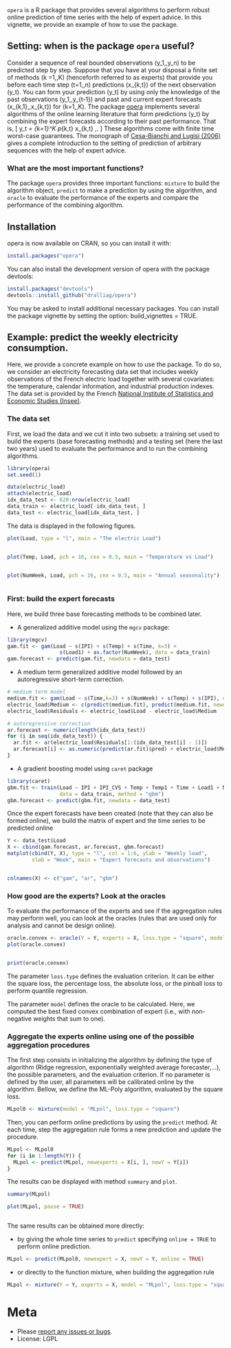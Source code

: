 

`opera` is a R package that provides several algorithms to perform robust online prediction of time series with the help of expert advice. In this vignette, we provide an example of how to use the package. 

## Setting: when is the package `opera` useful?
Consider a sequence of real bounded observations \(y_1,\dots,y_n\) to be predicted step by step. Suppose that you have at your disposal a finite set of methods \(k =1,\dots,K\) (henceforth referred to as experts) that provide you before each time step \(t=1,\dots,n\) predictions \(x_{k,t}\) of the next observation \(y_t\). You can form your prediction \(\widehat y_t\) by using only the knowledge of the past observations \(y_1,\dots,y_{t-1}\) and past and current expert forecasts \(x_{k,1},\dots,x_{k,t}\) for \(k=1,\dots,K\). The package <a href=#>opera</a> implements several algorithms of the online learning literature that form predictions \(\widehat y_t\) by combining the expert forecasts according to their past performance. 
That is, 
\[
  \widehat y_t = \sum_{k=1}^K p_{k,t} x_{k,t} \,.
\] 
These algorithms come with finite time worst-case guarantees. The monograph of [Cesa-Bianchi and Lugisi (2006)][Cesa-BianchiLugosi2006] gives a complete introduction to the setting of prediction of arbitrary sequences with the help of expert advice.


### What are the most important functions?

The package `opera` provides three important functions: `mixture` to build the algorithm object, `predict` to make a prediction by using the algorithm, and `oracle` to evaluate the performance of the experts and compare the performance of the combining algorithm.

## Installation
opera is now available on CRAN, so you can install it with:
```r
install.packages("opera")
```
You can also install the development version of opera with the package devtools:
```r
install.packages("devtools")
devtools::install_github("dralliag/opera")
```
You may be asked to install additional necessary packages. You can install the package vignette by setting the option: build_vignettes = TRUE.

## Example: predict the weekly electricity consumption.

Here, we provide a concrete example on how to use the package.
To do so, we consider an electricity forecasting data set that
includes weekly observations of the French electric load together
with several covariates: the temperature, calendar information,
and industrial production indexes. The data set is provided by 
the French [National Institute of Statistics and Economic Studies (Insee)][Insee].

### The data set

First, we load the data and we cut it into two subsets: a training set used to build the experts (base forecasting methods) and a testing set (here the last two years) used to evaluate the performance and to run the combining algorithms. 

```r
library(opera)
set.seed(1)
```

```r
data(electric_load)
attach(electric_load)
idx_data_test <- 620:nrow(electric_load)
data_train <- electric_load[-idx_data_test, ] 
data_test <- electric_load[idx_data_test, ]  
```

The data is displayed in the following figures.

```r
plot(Load, type = "l", main = "The electric Load")
```
```r
```

```r
plot(Temp, Load, pch = 16, cex = 0.5, main = "Temperature vs Load")
```
```r
```

```r
plot(NumWeek, Load, pch = 16, cex = 0.5, main = "Annual seasonality")
```
```r
```

### First: build the expert forecasts

Here, we build three base forecasting methods to be combined later. 

* A generalized additive model using the `mgcv` package:
  
```r
library(mgcv)
gam.fit <- gam(Load ~ s(IPI) + s(Temp) + s(Time, k=3) + 
                 s(Load1) + as.factor(NumWeek), data = data_train)
gam.forecast <- predict(gam.fit, newdata = data_test)
```

*  A medium term generalized additive model followed by an autoregressive short-term correction.
```r
# medium term model
medium.fit <- gam(Load ~ s(Time,k=3) + s(NumWeek) + s(Temp) + s(IPI), data = data_train)
electric_load$Medium <- c(predict(medium.fit), predict(medium.fit, newdata = data_test))
electric_load$Residuals <- electric_load$Load - electric_load$Medium

# autoregressive correction
ar.forecast <- numeric(length(idx_data_test))
for (i in seq(idx_data_test)) {
  ar.fit <- ar(electric_load$Residuals[1:(idx_data_test[i] - 1)])
  ar.forecast[i] <- as.numeric(predict(ar.fit)$pred) + electric_load$Medium[idx_data_test[i]]
}
```

* A gradient boosting model using `caret` package
```r
library(caret)
gbm.fit <- train(Load ~ IPI + IPI_CVS + Temp + Temp1 + Time + Load1 + NumWeek, 
                 data = data_train, method = "gbm")
gbm.forecast <- predict(gbm.fit, newdata = data_test)
```


Once the expert forecasts have been created (note that they can also be formed online), we build the matrix of expert and the time series to be predicted online

```r
Y <- data_test$Load
X <- cbind(gam.forecast, ar.forecast, gbm.forecast)
matplot(cbind(Y, X), type = "l", col = 1:6, ylab = "Weekly load", 
        xlab = "Week", main = "Expert forecasts and observations")
```
```r
```

```r
colnames(X) <- c("gam", "ar", "gbm")
```

### How good are the experts? Look at the oracles

To evaluate the performance of the experts and see if the aggregation rules may
perform well, you can look at the oracles (rules that are used only for analysis and cannot be design online).

```r
oracle.convex <- oracle(Y = Y, experts = X, loss.type = "square", model = "convex")
plot(oracle.convex)
```
```r
```
```r
print(oracle.convex)
```
The parameter `loss.type` defines the evaluation criterion. It can be
either the square loss, the percentage loss, the absolute loss, or the pinball 
loss to perform quantile regression.

The parameter `model` defines the oracle to be calculated. Here, 
we computed the best fixed convex combination of expert (i.e., with non-negative weights that sum to one).

### Aggregate the experts online using one of the possible aggregation procedures

The first step consists in initializing the algorithm by defining the type of 
algorithm (Ridge regression, exponentially weighted average forecaster,...), the possible parameters, and the evaluation criterion. If no parameter is defined by the user, all parameters 
will be calibrated online by the algorithm. Bellow, we define the ML-Poly algorithm, evaluated by the square loss.

```r
MLpol0 <- mixture(model = "MLpol", loss.type = "square")
```

Then, you can perform online predictions by using the `predict` method.
At each time, step the aggregation rule forms a new prediction and update the
procedure.

```r
MLpol <- MLpol0
for (i in 1:length(Y)) {
  MLpol <- predict(MLpol, newexperts = X[i, ], newY = Y[i])
}
```

The results can be displayed with method `summary` and `plot`.

```r
summary(MLpol)
```
```r
plot(MLpol, pause = TRUE)
```
```r
```

The same results can be obtained more directly:
  
  * by giving the whole time series to `predict` specifying `online = TRUE` to perform online prediction.

```r
MLpol <- predict(MLpol0, newexpert = X, newY = Y, online = TRUE)
```

* or directly to the function mixture, when building the aggregation rule
```r
MLpol <- mixture(Y = Y, experts = X, model = "MLpol", loss.type = "square")
```


# Meta

* Please [report any issues or bugs](https://github.com/dralliag/opera).
* License: LGPL


[Cesa-BianchiLugosi2006]: https://ii.uni.wroc.pl/~lukstafi/pmwiki/uploads/AGT/Prediction_Learning_and_Games.pdf
[Insee]: https://www.insee.fr/fr/accueil